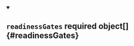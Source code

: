 
<details className="config-field" data-expandable="false" open>
<summary>

## `readinessGates` <span className="config-field-required" data-required="false">required</span> <span className="config-field-type">object[]</span> <span className="config-field-default"></span> <span className="config-field-enum"></span> {#readinessGates}



</summary>



</details>

